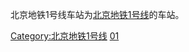北京地铁1号线车站为[[北京地铁1号线|北京地铁1号线]]的车站。

[[Category:北京地铁1号线|Category:北京地铁1号线]]
[[Category:北京地铁车站_(按线路)|01]]